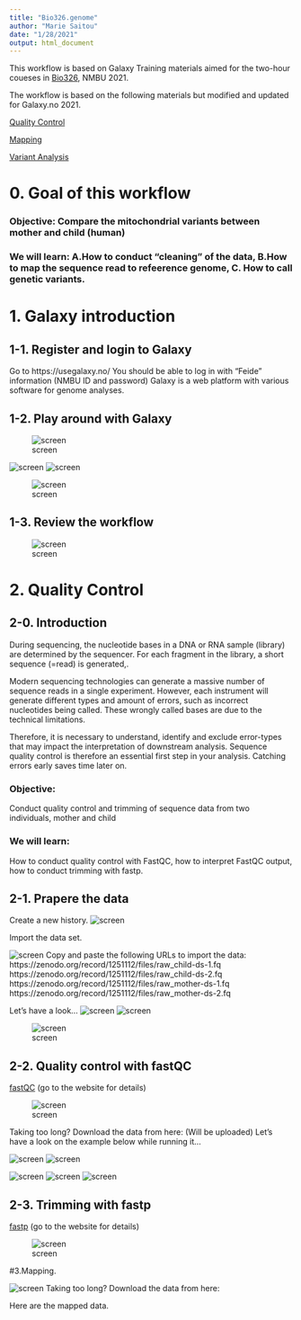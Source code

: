 ```yaml
---
title: "Bio326.genome"
author: "Marie Saitou"
date: "1/28/2021"
output: html_document
---
```





This workflow is based on Galaxy Training materials aimed for the two-hour coueses in [Bio326](https://www.nmbu.no/course/BIO326), NMBU 2021.

The workflow is based on the following materials but modified and updated for Galaxy.no 2021. 

[Quality Control](https://training.galaxyproject.org/training-material/topics/sequence-analysis/tutorials/quality-control/tutorial.html)

[Mapping](https://training.galaxyproject.org/training-material/topics/sequence-analysis/tutorials/mapping/tutorial.html)

[Variant Analysis](https://training.galaxyproject.org/training-material/topics/variant-analysis/tutorials/non-dip/tutorial.html)


# 0. Goal of this workflow

### Objective: Compare the mitochondrial variants between mother and child (human)

### We will learn: A.How to conduct "cleaning" of the data, B.How to map the sequence read to refeerence genome, C. How to call genetic variants.


# 1. Galaxy introduction
## 1-1. Register and login to Galaxy
Go to https://usegalaxy.no/ 
You should be able to log in with "Feide" information (NMBU ID and password)
Galaxy is a web platform with various software for genome analyses.


## 1-2. Play around with Galaxy

![screen](assets/Bio326/Slide2.png)


![screen](assets/Bio326/Slide3.png)
![screen](assets/Bio326/Slide4.png)

![screen](assets/Bio326/Slide5.png)



## 1-3. Review the workflow

![screen](assets/Bio326/Slide6.png)

# 2. Quality Control
## 2-0. Introduction

During sequencing, the nucleotide bases in a DNA or RNA sample (library) are determined by the sequencer. For each fragment in the library, a short sequence (=read) is generated,.

Modern sequencing technologies can generate a massive number of sequence reads in a single experiment. However, each instrument will generate different types and amount of errors, such as incorrect nucleotides being called. These wrongly called bases are due to the technical limitations.

Therefore, it is necessary to understand, identify and exclude error-types that may impact the interpretation of downstream analysis. Sequence quality control is therefore an essential first step in your analysis. Catching errors early saves time later on.


### Objective:
Conduct quality control and trimming of sequence data from two individuals, mother and child 

### We will learn:
How to conduct quality control with FastQC, how to interpret FastQC output, how to conduct trimming with fastp.

## 2-1. Prapere the data
Create a new history.
![screen](assets/Bio326/Slide7.png)



Import the data set.

![screen](assets/Bio326/Slide8.png)
Copy and paste the following URLs to import the data:
https://zenodo.org/record/1251112/files/raw_child-ds-1.fq
https://zenodo.org/record/1251112/files/raw_child-ds-2.fq
https://zenodo.org/record/1251112/files/raw_mother-ds-1.fq
https://zenodo.org/record/1251112/files/raw_mother-ds-2.fq





Let's have a look...
![screen](assets/Bio326/Slide9.png)
![screen](assets/Bio326/Slide10.png)

![screen](assets/Bio326/Slide11.png)

## 2-2. Quality control with fastQC
[fastQC](https://www.bioinformatics.babraham.ac.uk/projects/fastqc/) (go to the website for details)

![screen](assets/Bio326/Slide12.png)

Taking too long? Download the data from here:
(Will be uploaded)
Let's have a look on the example below while running it... 

![screen](assets/Bio326/Slide13.png)
![screen](assets/Bio326/Slide14.png)

![screen](assets/Bio326/Slide15.png)
![screen](assets/Bio326/Slide16.png)
![screen](assets/Bio326/Slide17.png)

## 2-3. Trimming with fastp
[fastp](https://github.com/OpenGene/fastp) (go to the website for details)

![screen](assets/Bio326/Slide18.png)

#3.Mapping.

![screen](assets/Bio326/Slide21.png)
Taking too long? Download the data from here:

Here are the mapped data.


